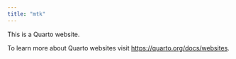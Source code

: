```yaml
---
title: "mtk"
---
```


This is a Quarto website.

To learn more about Quarto websites visit <https://quarto.org/docs/websites>.
